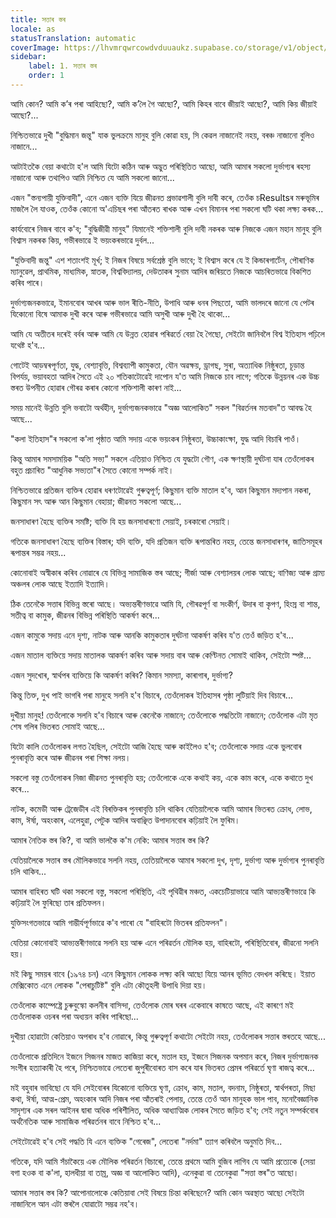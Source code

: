 ```yaml
---
title: সত্তাৰ স্তৰ
locale: as
statusTranslation: automatic
coverImage: https://lhvmrqwrcowdvduuaukz.supabase.co/storage/v1/object/public/strapi-uploads/small_cover-tratado-de-psicologia-revolucionaria.webp-5e15e1cec4e0ebebcde5d7fc7565d8fd.webp
sidebar:
    label: 1. সত্তাৰ স্তৰ
    order: 1
---
```

আমি কোন? আমি ক’ৰ পৰা আহিছো?, আমি ক’লৈ গৈ আছো?, আমি কিহৰ বাবে জীয়াই আছো?, আমি কিয় জীয়াই আছো?...

নিশ্চিতভাৱে দুখী "বুদ্ধিমান জন্তু" যাক ভুলক্ৰমে মানুহ বুলি কোৱা হয়, সি কেৱল নাজানেই নহয়, বৰঞ্চ নাজানো বুলিও নাজানে...

আটাইতকৈ বেয়া কথাটো হ'ল আমি যিটো কঠিন আৰু অদ্ভুত পৰিস্থিতিত আছো, আমি আমাৰ সকলো দুৰ্ভাগ্যৰ ৰহস্য নাজানো আৰু তথাপিও আমি নিশ্চিত যে আমি সকলো জানো...

এজন "স্তন্যপায়ী যুক্তিবাদী", এনে এজন ব্যক্তি যিয়ে জীৱনত প্ৰভাৱশালী বুলি দাবী কৰে, তেওঁক চResultsৰ মৰুভূমিৰ মাজলৈ লৈ যাওক, তেওঁক কোনো অ'এচিছৰ পৰা আঁতৰত ৰাখক আৰু এখন বিমানৰ পৰা সকলো ঘটি থকা লক্ষ্য কৰক...

কাৰ্যবোৰে নিজৰ বাবে ক'ব; "বুদ্ধিজীৱী মানুহ" যিমানেই শক্তিশালী বুলি দাবী নকৰক আৰু নিজকে এজন মহান মানুহ বুলি বিশ্বাস নকৰক কিয়, গভীৰভাৱে ই ভয়ংকৰভাৱে দুৰ্বল...

"যুক্তিবাদী জন্তু" এশ শতাংশই মূৰ্খ; ই নিজৰ বিষয়ে সৰ্বশ্ৰেষ্ঠ বুলি ভাবে; ই বিশ্বাস কৰে যে ই কিন্ডাৰগাৰ্টেন, পৌৰাণিক ম্যানুৱেল, প্ৰাথমিক, মাধ্যমিক, স্নাতক, বিশ্ববিদ্যালয়, দেউতাকৰ সুনাম আদিৰ জৰিয়তে নিজকে আচৰিতভাৱে বিকশিত কৰিব পাৰে।

দুৰ্ভাগ্যজনকভাৱে, ইমানবোৰ আখৰ আৰু ভাল ৰীতি-নীতি, উপাধি আৰু ধনৰ পিছতো, আমি ভালদৰে জানো যে পেটৰ যিকোনো বিষে আমাক দুখী কৰে আৰু গভীৰভাৱে আমি অসুখী আৰু দুখী হৈ থাকো...

আমি যে অতীতৰ দৰেই বৰ্বৰ আৰু আমি যে উন্নত হোৱাৰ পৰিৱৰ্তে বেয়া হৈ গৈছো, সেইটো জানিবলৈ বিশ্ব ইতিহাস পঢ়িলে যথেষ্ট হ'ব...

গোটেই আড়ম্বৰপূৰ্ণতা, যুদ্ধ, বেশ্যাবৃত্তি, বিশ্বব্যাপী কামুকতা, যৌন অৱক্ষয়, ড্ৰাগছ, সুৰা, অত্যাধিক নিষ্ঠুৰতা, চূড়ান্ত বিপৰ্যয়, ভয়াবহতা আদিৰ সৈতে এই ২০ শতিকাটোৱেই দাপোন য'ত আমি নিজকে চাব লাগে; গতিকে উন্নয়নৰ এক উচ্চ স্তৰত উপনীত হোৱাৰ গৌৰৱ কৰাৰ কোনো শক্তিশালী কাৰণ নাই...

সময় মানেই উন্নতি বুলি ভবাটো অৰ্থহীন, দুৰ্ভাগ্যজনকভাৱে "অজ্ঞ আলোকিত" সকল "বিৱৰ্তনৰ মতবাদ"ত আবদ্ধ হৈ আছে...

"কলা ইতিহাস"ৰ সকলো ক'লা পৃষ্ঠাত আমি সদায় একে ভয়ংকৰ নিষ্ঠুৰতা, উচ্চাকাংক্ষা, যুদ্ধ আদি বিচাৰি পাওঁ।

কিন্তু আমাৰ সমসাময়িক "অতি সভ্য" সকলে এতিয়াও নিশ্চিত যে যুদ্ধটো গৌণ, এক ক্ষণস্থায়ী দুৰ্ঘটনা যাৰ তেওঁলোকৰ বহুত প্ৰচাৰিত "আধুনিক সভ্যতা"ৰ সৈতে কোনো সম্পৰ্ক নাই।

নিশ্চিতভাৱে প্ৰতিজন ব্যক্তিৰ হোৱাৰ ধৰণটোৱেই গুৰুত্বপূৰ্ণ; কিছুমান ব্যক্তি মাতাল হ'ব, আন কিছুমান মদ্যপান নকৰা, কিছুমান সৎ আৰু আন কিছুমান বেহায়া; জীৱনত সকলো আছে...

জনসাধাৰণ হৈছে ব্যক্তিৰ সমষ্টি; ব্যক্তি যি হয় জনসাধাৰণো সেয়াই, চৰকাৰো সেয়াই।

গতিকে জনসাধাৰণ হৈছে ব্যক্তিৰ বিস্তাৰ; যদি ব্যক্তি, যদি প্ৰতিজন ব্যক্তি ৰূপান্তৰিত নহয়, তেন্তে জনসাধাৰণৰ, জাতিসমূহৰ ৰূপান্তৰ সম্ভৱ নহয়...

কোনোবাই অস্বীকাৰ কৰিব নোৱাৰে যে বিভিন্ন সামাজিক স্তৰ আছে; গীৰ্জা আৰু বেশ্যালয়ৰ লোক আছে; বাণিজ্য আৰু গ্ৰাম্য অঞ্চলৰ লোক আছে ইত্যাদি ইত্যাদি।

ঠিক তেনেকৈ সত্তাৰ বিভিন্ন স্তৰো আছে। অভ্যন্তৰীণভাৱে আমি যি, গৌৰৱপূৰ্ণ বা সংকীৰ্ণ, উদাৰ বা কৃপণ, হিংস্ৰ বা শান্ত, সতীত্ব বা কামুক, জীৱনৰ বিভিন্ন পৰিস্থিতি আকৰ্ষণ কৰে...

এজন কামুকে সদায় এনে দৃশ্য, নাটক আৰু আনকি কামুকতাৰ দুৰ্ঘটনা আকৰ্ষণ কৰিব য'ত তেওঁ জড়িত হ'ব...

এজন মাতাল ব্যক্তিয়ে সদায় মাতালক আকৰ্ষণ কৰিব আৰু সদায় বাৰ আৰু কেণ্টিনত সোমাই থাকিব, সেইটো স্পষ্ট...

এজন সুদখোৰ, স্বাৰ্থপৰ ব্যক্তিয়ে কি আকৰ্ষণ কৰিব? কিমান সমস্যা, কাৰাগাৰ, দুৰ্ভাগ্য?

কিন্তু তিক্ত, দুখ পাই ভাগৰি পৰা মানুহে সলনি হ'ব বিচাৰে, তেওঁলোকৰ ইতিহাসৰ পৃষ্ঠা লুটিয়াই দিব বিচাৰে...

দুখীয়া মানুহ! তেওঁলোকে সলনি হ'ব বিচাৰে আৰু কেনেকৈ নাজানে; তেওঁলোকে পদ্ধতিটো নাজানে; তেওঁলোক এটা মৃত শেষ গলিৰ ভিতৰত সোমাই আছে...

যিটো কালি তেওঁলোকৰ লগত হৈছিল, সেইটো আজি হৈছে আৰু কাইলৈও হ'ব; তেওঁলোকে সদায় একে ভুলবোৰ পুনৰাবৃত্তি কৰে আৰু জীৱনৰ পৰা শিক্ষা নলয়।

সকলো বস্তু তেওঁলোকৰ নিজা জীৱনত পুনৰাবৃত্তি হয়; তেওঁলোকে একে কথাই কয়, একে কাম কৰে, একে কথাতে দুখ কৰে...

নাটক, কমেডী আৰু ট্ৰেজেডীৰ এই বিৰক্তিকৰ পুনৰাবৃত্তি চলি থাকিব যেতিয়ালৈকে আমি আমাৰ ভিতৰত ক্ৰোধ, লোভ, কাম, ঈৰ্ষা, অহংকাৰ, এলেহুৱা, পেটুক আদিৰ অবাঞ্ছিত উপাদানবোৰ কঢ়িয়াই লৈ ফুৰিম।

আমাৰ নৈতিক স্তৰ কি?, বা আমি ভালকৈ ক'ম নেকি: আমাৰ সত্তাৰ স্তৰ কি?

যেতিয়ালৈকে সত্তাৰ স্তৰ মৌলিকভাৱে সলনি নহয়, তেতিয়ালৈকে আমাৰ সকলো দুখ, দৃশ্য, দুৰ্ভাগ্য আৰু দুৰ্ভাগ্যৰ পুনৰাবৃত্তি চলি থাকিব...

আমাৰ বাহিৰত ঘটি থকা সকলো বস্তু, সকলো পৰিস্থিতি, এই পৃথিৱীৰ মঞ্চত, একচেটিয়াভাৱে আমি আভ্যন্তৰীণভাৱে কি কঢ়িয়াই লৈ ফুৰিছো তাৰ প্ৰতিফলন।

যুক্তিসংগতভাৱে আমি গাম্ভীৰ্যপূৰ্ণভাৱে ক'ব পাৰো যে "বাহিৰটো ভিতৰৰ প্ৰতিফলন"।

যেতিয়া কোনোবাই আভ্যন্তৰীণভাৱে সলনি হয় আৰু এনে পৰিৱৰ্তন মৌলিক হয়, বাহিৰটো, পৰিস্থিতিবোৰ, জীৱনো সলনি হয়।

মই কিছু সময়ৰ বাবে (১৯৭৪ চন) এনে কিছুমান লোকক লক্ষ্য কৰি আছো যিয়ে আনৰ ভূমিত বেদখল কৰিছে। ইয়াত মেক্সিকোত এনে লোকক "পেৰাচুটিষ্ট" বুলি এটা কৌতূহলী উপাধি দিয়া হয়।

তেওঁলোক কাম্পেষ্ট্ৰে চুৰুবুস্কো কলনীৰ বাসিন্দা, তেওঁলোক মোৰ ঘৰৰ একেবাৰে কাষতে আছে, এই কাৰণে মই তেওঁলোকক ওচৰৰ পৰা অধ্যয়ন কৰিব পাৰিছো...

দুখীয়া হোৱাটো কেতিয়াও অপৰাধ হ'ব নোৱাৰে, কিন্তু গুৰুত্বপূৰ্ণ কথাটো সেইটো নহয়, তেওঁলোকৰ সত্তাৰ স্তৰতহে আছে...

তেওঁলোকে প্ৰতিদিনে ইজনে সিজনৰ মাজত কাজিয়া কৰে, মতাল হয়, ইজনে সিজনক অপমান কৰে, নিজৰ দুৰ্ভাগ্যজনক সংগীৰ হত্যাকাৰী হৈ পৰে, নিশ্চিতভাৱে লেতেৰা জুপুৰীবোৰত বাস কৰে যাৰ ভিতৰত প্ৰেমৰ পৰিৱৰ্তে ঘৃণা ৰাজত্ব কৰে...

মই বহুবাৰ ভাবিছো যে যদি সেইবোৰৰ যিকোনো ব্যক্তিয়ে ঘৃণা, ক্ৰোধ, কাম, মতাল, বদনাম, নিষ্ঠুৰতা, স্বাৰ্থপৰতা, মিছা কথা, ঈৰ্ষা, আত্ম-প্ৰেম, অহংকাৰ আদি নিজৰ পৰা আঁতৰাই পেলায়, তেন্তে তেওঁ আন মানুহক ভাল পাব, মনোবৈজ্ঞানিক সাদৃশ্যৰ এক সৰল আইনৰ দ্বাৰা অধিক পৰিশীলিত, অধিক আধ্যাত্মিক লোকৰ সৈতে জড়িত হ'ব; সেই নতুন সম্পৰ্কবোৰ অৰ্থনৈতিক আৰু সামাজিক পৰিৱৰ্তনৰ বাবে নিশ্চিত হ'ব...

সেইটোৱেই হ'ব সেই পদ্ধতি যি এনে ব্যক্তিক "গেৰেজ", লেতেৰা "নৰ্দমা" ত্যাগ কৰিবলৈ অনুমতি দিব...

গতিকে, যদি আমি সঁচাকৈয়ে এক মৌলিক পৰিৱৰ্তন বিচাৰো, তেন্তে প্ৰথমে আমি বুজিব লাগিব যে আমি প্ৰত্যেকে (সেয়া বগা হওক বা ক'লা, হালধীয়া বা তাম্ৰ, অজ্ঞ বা আলোকিত আদি), এনেকুৱা বা তেনেকুৱা "সত্তা স্তৰ"ত আছো।

আমাৰ সত্তাৰ স্তৰ কি? আপোনালোকে কেতিয়াবা সেই বিষয়ে চিন্তা কৰিছেনে? আমি কোন অৱস্থাত আছো সেইটো নাজানিলে আন এটা স্তৰলৈ যোৱাটো সম্ভৱ নহ'ব।

